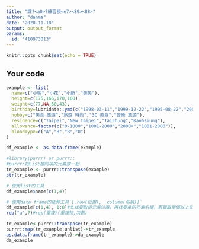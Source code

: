 ---
title: "課?<a0>?練習模<e7><89><88>"
author: "danma"
date: "2020-11-18"
output: output_format
params:
  id: "410973013"
---

```{r setup, include=FALSE}
knitr::opts_chunk$set(echo = TRUE)
```

## Your code

```{r}
example <- list(
  name=c("小明","小花","小新","美美"),
  height=c(175,166,170,160),
  weight=c(77,NA,60,43),
  birthday=lubridate::ymd(c("1998-03-11","1999-12-22","1995-08-22","2001-10-10")),
  hobby=c("美食 旅遊","旅遊 時尚","3C 美食","音樂 旅遊"),
  residence=c("Taipei","New Taipei","Taichung","Kaohsiung"),
  allowance=factor(c("0-1000","1001-2000","2000+","1001-2000")),
  bloodType=c("A","B","B","O")
)
```

```{r}
df_example <- as.data.frame(example)

```
```{r}
#library(purrr) or purrr::
#purrr:把List裡同項的元素放一起
tr_example <- purrr::transpose(example)
str(tr_example)
```
```{r}
# 使用list的工具
df_example$name[c(1,4)]

# 使用data frame的延伸工具`[.row(位置), .column(名稱)]`
df_example[c(1,4), 1:8]#先找要取得元素位置，再找要拿的元素名稱，若要取兩個以上元素，則名稱用c()包起
rep("a",7)#rep(重複)(重複物,次數)
```

```{r}
tr_example<-purrr::transpose(tr_example)
purrr::map(tr_example,unlist)->tr_example
as.data.frame(tr_example)->da_example
da_example

```

